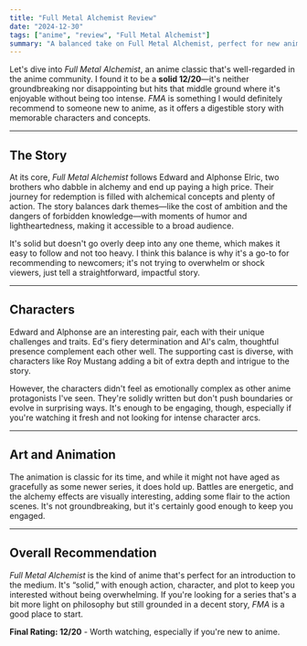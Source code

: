 ```yaml
---
title: "Full Metal Alchemist Review"
date: "2024-12-30"
tags: ["anime", "review", "Full Metal Alchemist"]
summary: "A balanced take on Full Metal Alchemist, perfect for new anime watchers looking for a solid starting point."
---
```


Let's dive into _Full Metal Alchemist_, an anime classic that's well-regarded in the anime community. I found it to be a **solid 12/20**—it's neither groundbreaking nor disappointing but hits that middle ground where it's enjoyable without being too intense. _FMA_ is something I would definitely recommend to someone new to anime, as it offers a digestible story with memorable characters and concepts.

---

## The Story

At its core, _Full Metal Alchemist_ follows Edward and Alphonse Elric, two brothers who dabble in alchemy and end up paying a high price. Their journey for redemption is filled with alchemical concepts and plenty of action. The story balances dark themes—like the cost of ambition and the dangers of forbidden knowledge—with moments of humor and lightheartedness, making it accessible to a broad audience.

It's solid but doesn't go overly deep into any one theme, which makes it easy to follow and not too heavy. I think this balance is why it's a go-to for recommending to newcomers; it's not trying to overwhelm or shock viewers, just tell a straightforward, impactful story.

---

## Characters

Edward and Alphonse are an interesting pair, each with their unique challenges and traits. Ed's fiery determination and Al's calm, thoughtful presence complement each other well. The supporting cast is diverse, with characters like Roy Mustang adding a bit of extra depth and intrigue to the story.

However, the characters didn't feel as emotionally complex as other anime protagonists I've seen. They're solidly written but don't push boundaries or evolve in surprising ways. It's enough to be engaging, though, especially if you're watching it fresh and not looking for intense character arcs.

---

## Art and Animation

The animation is classic for its time, and while it might not have aged as gracefully as some newer series, it does hold up. Battles are energetic, and the alchemy effects are visually interesting, adding some flair to the action scenes. It's not groundbreaking, but it's certainly good enough to keep you engaged.

---

## Overall Recommendation

_Full Metal Alchemist_ is the kind of anime that's perfect for an introduction to the medium. It's “solid,” with enough action, character, and plot to keep you interested without being overwhelming. If you're looking for a series that's a bit more light on philosophy but still grounded in a decent story, _FMA_ is a good place to start.

**Final Rating: 12/20** - Worth watching, especially if you're new to anime.
